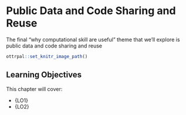 # Public Data and Code Sharing and Reuse

The final "why computational skill are useful" theme that we'll explore is public data and code sharing and reuse


```r
ottrpal::set_knitr_image_path()
```

## Learning Objectives

This chapter will cover:

- {LO1}
- {LO2}